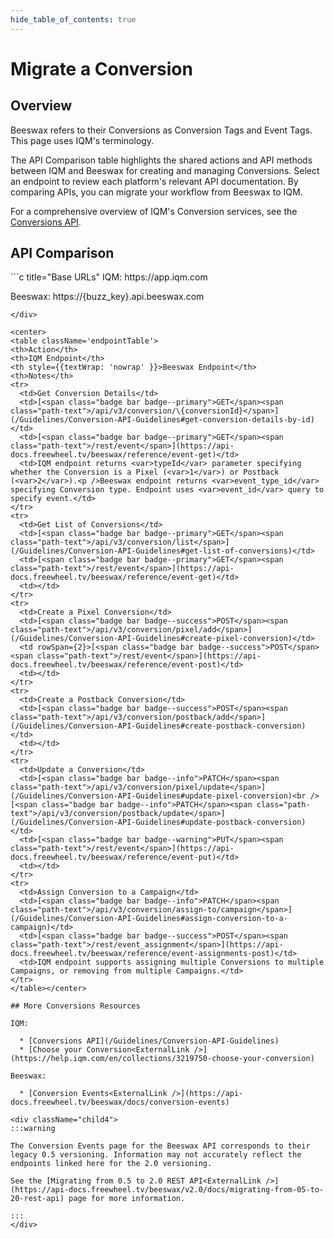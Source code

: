 ```yaml
---
hide_table_of_contents: true
---
```



# Migrate a Conversion

## Overview

Beeswax refers to their Conversions as Conversion Tags and Event Tags. This page uses IQM's terminology. 

The API Comparison table highlights the shared actions and API methods between IQM and Beeswax for creating and managing Conversions. Select an endpoint to review each platform's relevant API documentation. By comparing APIs, you can migrate your workflow from Beeswax to IQM. 

For a comprehensive overview of IQM's Conversion services, see the [Conversions API](/Guidelines/Conversion-API-Guidelines).

## API Comparison

<div class="smallTable">
```c title="Base URLs"
  IQM: https://app.iqm.com
  
  Beeswax: https://{buzz_key}.api.beeswax.com
```
</div>

<center>
<table className='endpointTable'>
<th>Action</th>
<th>IQM Endpoint</th>
<th style={{textWrap: 'nowrap' }}>Beeswax Endpoint</th>
<th>Notes</th>
<tr>
  <td>Get Conversion Details</td>
  <td>[<span class="badge bar badge--primary">GET</span><span class="path-text">/api/v3/conversion/\{conversionId}</span>](/Guidelines/Conversion-API-Guidelines#get-conversion-details-by-id)</td>
  <td>[<span class="badge bar badge--primary">GET</span><span class="path-text">/rest/event</span>](https://api-docs.freewheel.tv/beeswax/reference/event-get)</td>
  <td>IQM endpoint returns <var>typeId</var> parameter specifying whether the Conversion is a Pixel (<var>1</var>) or Postback (<var>2</var>).<p />Beeswax endpoint returns <var>event_type_id</var> specifying Conversion type. Endpoint uses <var>event_id</var> query to specify event.</td>
</tr>
<tr>
  <td>Get List of Conversions</td>
  <td>[<span class="badge bar badge--primary">GET</span><span class="path-text">/api/v3/conversion/list</span>](/Guidelines/Conversion-API-Guidelines#get-list-of-conversions)</td>
  <td>[<span class="badge bar badge--primary">GET</span><span class="path-text">/rest/event</span>](https://api-docs.freewheel.tv/beeswax/reference/event-get)</td>
  <td></td>
</tr>
<tr>
  <td>Create a Pixel Conversion</td>
  <td>[<span class="badge bar badge--success">POST</span><span class="path-text">/api/v3/conversion/pixel/add</span>](/Guidelines/Conversion-API-Guidelines#create-pixel-conversion)</td>
  <td rowSpan={2}>[<span class="badge bar badge--success">POST</span><span class="path-text">/rest/event</span>](https://api-docs.freewheel.tv/beeswax/reference/event-post)</td>
  <td></td>
</tr>
<tr>
  <td>Create a Postback Conversion</td>
  <td>[<span class="badge bar badge--success">POST</span><span class="path-text">/api/v3/conversion/postback/add</span>](/Guidelines/Conversion-API-Guidelines#create-postback-conversion)</td>
  <td></td>
</tr>
<tr>
  <td>Update a Conversion</td>
  <td>[<span class="badge bar badge--info">PATCH</span><span class="path-text">/api/v3/conversion/pixel/update</span>](/Guidelines/Conversion-API-Guidelines#update-pixel-conversion)<br />[<span class="badge bar badge--info">PATCH</span><span class="path-text">/api/v3/conversion/postback/update</span>](/Guidelines/Conversion-API-Guidelines#update-postback-conversion)</td>
  <td>[<span class="badge bar badge--warning">PUT</span><span class="path-text">/rest/event</span>](https://api-docs.freewheel.tv/beeswax/reference/event-put)</td>
  <td></td>
</tr>
<tr>
  <td>Assign Conversion to a Campaign</td>
  <td>[<span class="badge bar badge--info">PATCH</span><span class="path-text">/api/v3/conversion/assign-to/campaign</span>](/Guidelines/Conversion-API-Guidelines#assign-conversion-to-a-campaign)</td>
  <td>[<span class="badge bar badge--success">POST</span><span class="path-text">/rest/event_assignment</span>](https://api-docs.freewheel.tv/beeswax/reference/event-assignments-post)</td>
  <td>IQM endpoint supports assigning multiple Conversions to multiple Campaigns, or removing from multiple Campaigns.</td>
</tr>
</table></center>

## More Conversions Resources

IQM:

  * [Conversions API](/Guidelines/Conversion-API-Guidelines)
  * [Choose your Conversion<ExternalLink />](https://help.iqm.com/en/collections/3219750-choose-your-conversion)

Beeswax: 

  * [Conversion Events<ExternalLink />](https://api-docs.freewheel.tv/beeswax/docs/conversion-events)

<div className="child4">
:::warning

The Conversion Events page for the Beeswax API corresponds to their legacy 0.5 versioning. Information may not accurately reflect the endpoints linked here for the 2.0 versioning. 

See the [Migrating from 0.5 to 2.0 REST API<ExternalLink />](https://api-docs.freewheel.tv/beeswax/v2.0/docs/migrating-from-05-to-20-rest-api) page for more information. 

:::
</div>